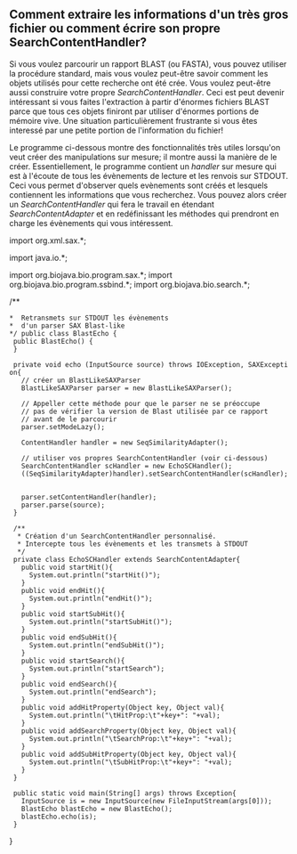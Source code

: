 == Comment extraire les informations d'un très gros fichier ou comment écrire son propre SearchContentHandler? ==

Si vous voulez parcourir un rapport BLAST (ou FASTA), vous pouvez utiliser la procédure standard, mais vous voulez peut-être savoir comment les objets utilisés pour cette recherche ont été crée. Vous voulez peut-être aussi construire votre propre ''SearchContentHandler''. Ceci est peut devenir intéressant si vous faites l'extraction à partir d'énormes fichiers BLAST parce que tous ces objets finiront par utiliser d'énormes portions de mémoire vive. Une situation particulièrement frustrante si vous êtes interessé par une petite portion de l'information du fichier!

Le programme ci-dessous montre des fonctionnalités très utiles lorsqu'on veut créer des manipulations sur mesure; il montre aussi la manière de le créer. Essentiellement, le programme contient un ''handler'' sur mesure qui est à l'écoute de tous les évènements de lecture et les renvois sur STDOUT. Ceci vous permet d'observer quels evènements sont créés et lesquels contiennent les informations que vous recherchez. Vous pouvez alors créer un ''SearchContentHandler'' qui fera le travail en étendant ''SearchContentAdapter'' et en redéfinissant les méthodes qui prendront en charge les évènements qui vous intéressent.

<java>
import org.xml.sax.*; 

import java.io.*; 

import org.biojava.bio.program.sax.*; 
import org.biojava.bio.program.ssbind.*; 
import org.biojava.bio.search.*; 

/** 
 *  Retransmets sur STDOUT les évènements
 *  d'un parser SAX Blast-like  
 */ public class BlastEcho { 
  public BlastEcho() { 
  } 

  private void echo (InputSource source) throws IOException, SAXException{ 
    // créer un BlastLikeSAXParser 
    BlastLikeSAXParser parser = new BlastLikeSAXParser(); 
    
    // Appeller cette méthode pour que le parser ne se préoccupe
    // pas de vérifier la version de Blast utilisée par ce rapport
    // avant de le parcourir
    parser.setModeLazy(); 

    ContentHandler handler = new SeqSimilarityAdapter();
    
    // utiliser vos propres SearchContentHandler (voir ci-dessous)
    SearchContentHandler scHandler = new EchoSCHandler(); 
    ((SeqSimilarityAdapter)handler).setSearchContentHandler(scHandler); 

    parser.setContentHandler(handler); 
    parser.parse(source); 
  } 

  /**
   * Création d'un SearchContentHandler personnalisé. 
   * Intercepte tous les évènements et les transmets à STDOUT
   */
  private class EchoSCHandler extends SearchContentAdapter{ 
    public void startHit(){ 
      System.out.println("startHit()"); 
    } 
    public void endHit(){ 
      System.out.println("endHit()"); 
    } 
    public void startSubHit(){ 
      System.out.println("startSubHit()"); 
    } 
    public void endSubHit(){ 
      System.out.println("endSubHit()"); 
    } 
    public void startSearch(){ 
      System.out.println("startSearch"); 
    } 
    public void endSearch(){ 
      System.out.println("endSearch"); 
    } 
    public void addHitProperty(Object key, Object val){ 
      System.out.println("\tHitProp:\t"+key+": "+val); 
    } 
    public void addSearchProperty(Object key, Object val){ 
      System.out.println("\tSearchProp:\t"+key+": "+val); 
    } 
    public void addSubHitProperty(Object key, Object val){ 
      System.out.println("\tSubHitProp:\t"+key+": "+val); 
    } 
  } 

  public static void main(String[] args) throws Exception{ 
    InputSource is = new InputSource(new FileInputStream(args[0])); 
    BlastEcho blastEcho = new BlastEcho(); 
    blastEcho.echo(is); 
  } 
}
</java>